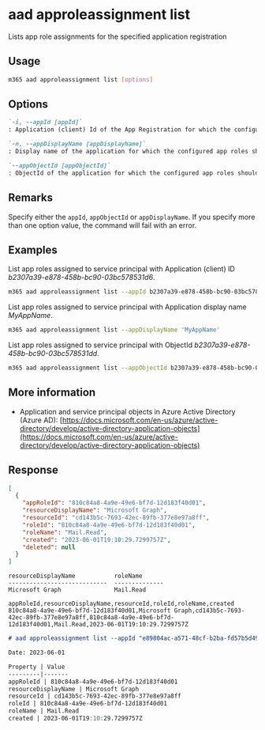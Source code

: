 
# aad approleassignment list

Lists app role assignments for the specified application registration

## Usage

```sh
m365 aad approleassignment list [options]
```

## Options

```md definition-list
`-i, --appId [appId]`
: Application (client) Id of the App Registration for which the configured app roles should be retrieved

`-n, --appDisplayName [appDisplayName]`
: Display name of the application for which the configured app roles should be retrieved

`--appObjectId [appObjectId]`
: ObjectId of the application for which the configured app roles should be retrieved
```

<Global />

## Remarks

Specify either the `appId`, `appObjectId` or `appDisplayName`. If you specify more than one option value, the command will fail with an error.

## Examples

List app roles assigned to service principal with Application (client) ID _b2307a39-e878-458b-bc90-03bc578531d6_.

```sh
m365 aad approleassignment list --appId b2307a39-e878-458b-bc90-03bc578531d6
```

List app roles assigned to service principal with Application display name _MyAppName_.

```sh
m365 aad approleassignment list --appDisplayName 'MyAppName'
```

List app roles assigned to service principal with ObjectId _b2307a39-e878-458b-bc90-03bc578531dd_.

```sh
m365 aad approleassignment list --appObjectId b2307a39-e878-458b-bc90-03bc578531dd
```

## More information

- Application and service principal objects in Azure Active Directory (Azure AD): [https://docs.microsoft.com/en-us/azure/active-directory/develop/active-directory-application-objects](https://docs.microsoft.com/en-us/azure/active-directory/develop/active-directory-application-objects)

## Response

<Tabs>
  <TabItem value="JSON">

  ```json
  [
    {
      "appRoleId": "810c84a8-4a9e-49e6-bf7d-12d183f40d01",
      "resourceDisplayName": "Microsoft Graph",
      "resourceId": "cd143b5c-7693-42ec-89fb-377e8e97a8ff",
      "roleId": "810c84a8-4a9e-49e6-bf7d-12d183f40d01",
      "roleName": "Mail.Read",
      "created": "2023-06-01T19:10:29.7299757Z",
      "deleted": null
    }
  ]
  ```

  </TabItem>
  <TabItem value="Text">

  ```text
  resourceDisplayName           roleName
  ----------------------------  --------------
  Microsoft Graph               Mail.Read
  ```

  </TabItem>
  <TabItem value="CSV">

  ```csv
  appRoleId,resourceDisplayName,resourceId,roleId,roleName,created
  810c84a8-4a9e-49e6-bf7d-12d183f40d01,Microsoft Graph,cd143b5c-7693-42ec-89fb-377e8e97a8ff,810c84a8-4a9e-49e6-bf7d-12d183f40d01,Mail.Read,2023-06-01T19:10:29.7299757Z
  ```

  </TabItem>
  <TabItem value="Markdown">

  ```md
  # aad approleassignment list --appId "e89804ac-a571-48cf-b2ba-fd57b5d49993"

  Date: 2023-06-01

  Property | Value
  ---------|-------
  appRoleId | 810c84a8-4a9e-49e6-bf7d-12d183f40d01
  resourceDisplayName | Microsoft Graph
  resourceId | cd143b5c-7693-42ec-89fb-377e8e97a8ff
  roleId | 810c84a8-4a9e-49e6-bf7d-12d183f40d01
  roleName | Mail.Read
  created | 2023-06-01T19:10:29.7299757Z
  ```

  </TabItem>
</Tabs>